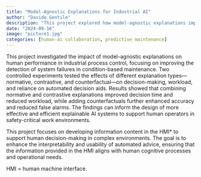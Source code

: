 ```yaml
---
title: "Model-Agnostic Explanations for Industrial AI"
author: "Davide Gentile"
description: "This project explored how model-agnostic explanations impact decision-making in industrial process control, particularly for condition-based maintenance. Experiments revealed that combining normative and contrastive explanations enhanced decision speed and accuracy, while counterfactuals reduced false alarms, contributing to safer and more efficient AI systems in industrial settings."
date: "2024-09-16"
image: "picture1.jpg"
categories: [human-ai collaboration, predictive maintenance]
---
```


This project investigated the impact of model-agnostic explanations on human performance in industrial process control, focusing on improving the detection of system failures in condition-based maintenance. Two controlled experiments tested the effects of different explanation types---normative, contrastive, and counterfactual---on decision-making, workload, and reliance on automated decision aids. Results showed that combining normative and contrastive explanations improved decision time and reduced workload, while adding counterfactuals further enhanced accuracy and reduced false alarms. The findings can inform the design of more effective and efficient explainable AI systems to support human operators in safety-critical work environments.

This project focuses on developing information content in the HMI\* to support human decision-making in complex environments. The goal is to enhance the interpretability and usability of automated advice, ensuring that the information provided in the HMI aligns with human cognitive processes and operational needs.

HMI = human machine interface.
